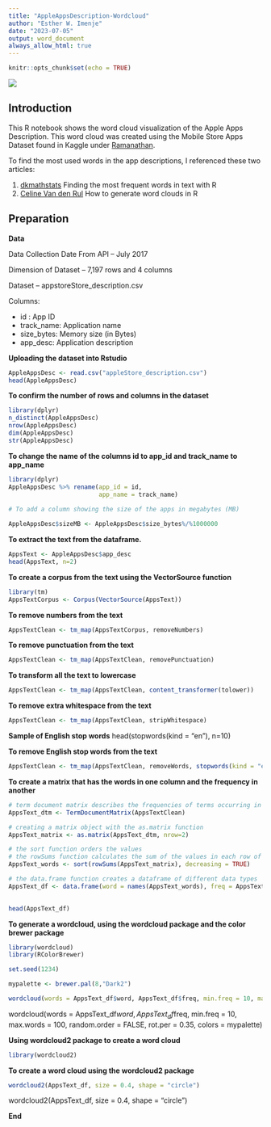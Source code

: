 ---
title: "AppleAppsDescription-Wordcloud"
author: "Esther W. Imenje"
date: "2023-07-05"
output: word_document
always_allow_html: true
---

```{r setup, include=FALSE}
knitr::opts_chunk$set(echo = TRUE)
```

![](C:/Users/user/Documents/ios3.png)

## Introduction

This R notebook shows the word cloud visualization of the Apple Apps Description. This word cloud was created using the Mobile Store Apps Dataset found in Kaggle under [Ramanathan](https://www.kaggle.com/datasets/ramamet4/app-store-apple-data-set-10k-apps).

To find the most used words in the app descriptions, I referenced these two articles:

1.    [dkmathstats](https://dk81.github.io/dkmathstats_site/rtext-freq-words.html)  Finding the most frequent words in text with R
2.    [Celine Van den Rul](https://towardsdatascience.com/create-a-word-cloud-with-r-bde3e7422e8a)  How to generate word clouds in R

## Preparation

**Data**  

Data Collection Date From API -- July 2017

Dimension of Dataset -- 7,197 rows and 4 columns

Dataset -- appstoreStore_description.csv

Columns:

*   id : App ID
*   track_name: Application name
*   size_bytes: Memory size (in Bytes)
*   app_desc: Application description


**Uploading the dataset into Rstudio**
```{r}
AppleAppsDesc <- read.csv("appleStore_description.csv")
head(AppleAppsDesc)
```

**To confirm the number of rows and columns in the dataset**
```{r}
library(dplyr)
n_distinct(AppleAppsDesc)
nrow(AppleAppsDesc)
dim(AppleAppsDesc)
str(AppleAppsDesc)
```

**To change the name of the columns id to app_id and track_name to app_name**
```{r}
library(dplyr)
AppleAppsDesc %>% rename(app_id = id,
                         app_name = track_name)
                  
# To add a column showing the size of the apps in megabytes (MB)

AppleAppsDesc$sizeMB <- AppleAppsDesc$size_bytes%/%1000000
```

**To extract the text from the dataframe.**
```{r}
AppsText <- AppleAppsDesc$app_desc
head(AppsText, n=2)
```

**To create a corpus from the text using the VectorSource function**
```{r}
library(tm)
AppsTextCorpus <- Corpus(VectorSource(AppsText))
```

**To remove numbers from the text**
```{r}
AppsTextClean <- tm_map(AppsTextCorpus, removeNumbers)
```

**To remove punctuation from the text**
```{r}
AppsTextClean <- tm_map(AppsTextClean, removePunctuation)
```

**To transform all the text to lowercase**
```{r}
AppsTextClean <- tm_map(AppsTextClean, content_transformer(tolower))
```

**To remove extra whitespace from the text**
```{r}
AppsTextClean <- tm_map(AppsTextClean, stripWhitespace)
```

**Sample of English stop words**
head(stopwords(kind = "en"), n=10)

**To remove English stop words from the text**
```{r}
AppsTextClean <- tm_map(AppsTextClean, removeWords, stopwords(kind = "en"))
```

**To create a matrix that has the words in one column and the frequency in another**
```{r}
# term document matrix describes the frequencies of terms occurring in a text
AppsText_dtm <- TermDocumentMatrix(AppsTextClean)

# creating a matrix object with the as.matrix function
AppsText_matrix <- as.matrix(AppsText_dtm, nrow=2)

# the sort function orders the values
# the rowSums function calculates the sum of the values in each row of a matrix or dataframe
AppsText_words <- sort(rowSums(AppsText_matrix), decreasing = TRUE)

# the data.frame function creates a dataframe of different data types
AppsText_df <- data.frame(word = names(AppsText_words), freq = AppsText_words)

  
head(AppsText_df)
```

**To generate a wordcloud, using the wordcloud package and the color brewer package**
```{r}
library(wordcloud)
library(RColorBrewer)

set.seed(1234)

mypalette <- brewer.pal(8,"Dark2")

wordcloud(words = AppsText_df$word, AppsText_df$freq, min.freq = 10, max.words = 100, random.order = FALSE, rot.per = 0.35, colors = mypalette)
```

wordcloud(words = AppsText_df$word, AppsText_df$freq, min.freq = 10, max.words = 100, random.order = FALSE, rot.per = 0.35, colors = mypalette)

**Using wordcloud2 package to create a word cloud**
```{r}
library(wordcloud2)
```

**To create a word cloud using the wordcloud2 package**
```{r}
wordcloud2(AppsText_df, size = 0.4, shape = "circle")
```

wordcloud2(AppsText_df, size = 0.4, shape = "circle")

**End**
